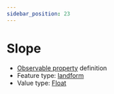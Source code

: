 ```yaml
---
sidebar_position: 23
---
```



# Slope

- [Observable property](/viewers/dawe-vocabs?uri=https://linked.data.gov.au/def/nrm/b036ba09-d061-4a1c-99a8-890efc462a2c) definition
- Feature type: [landform](http://linked.data.gov.au/def/tern-cv/2cf3ed29-440e-4a50-9bbc-5aab30df9fcd)
- Value type: [Float](https://w3id.org/tern/ontologies/tern/Float)

<Example
  protocolModule="plot-soil-description"
  observableProperty="https://linked.data.gov.au/def/nrm/b036ba09-d061-4a1c-99a8-890efc462a2c"
/>
